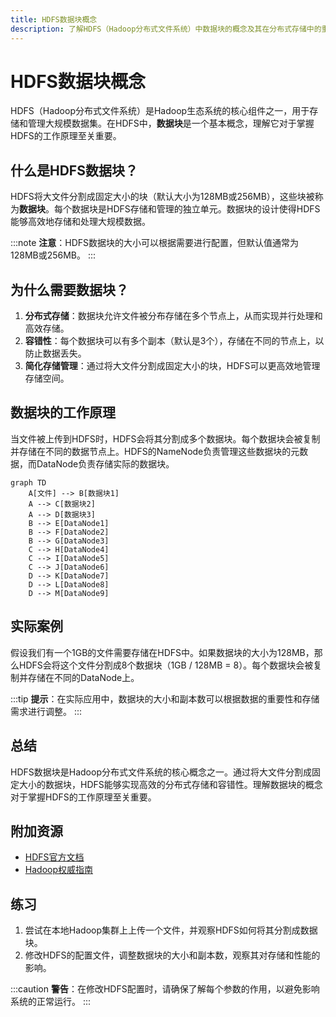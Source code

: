 ```yaml
---
title: HDFS数据块概念
description: 了解HDFS（Hadoop分布式文件系统）中数据块的概念及其在分布式存储中的重要性。
---
```


# HDFS数据块概念

HDFS（Hadoop分布式文件系统）是Hadoop生态系统的核心组件之一，用于存储和管理大规模数据集。在HDFS中，**数据块**是一个基本概念，理解它对于掌握HDFS的工作原理至关重要。

## 什么是HDFS数据块？

HDFS将大文件分割成固定大小的块（默认大小为128MB或256MB），这些块被称为**数据块**。每个数据块是HDFS存储和管理的独立单元。数据块的设计使得HDFS能够高效地存储和处理大规模数据。

:::note
**注意**：HDFS数据块的大小可以根据需要进行配置，但默认值通常为128MB或256MB。
:::

## 为什么需要数据块？

1. **分布式存储**：数据块允许文件被分布存储在多个节点上，从而实现并行处理和高效存储。
2. **容错性**：每个数据块可以有多个副本（默认是3个），存储在不同的节点上，以防止数据丢失。
3. **简化存储管理**：通过将大文件分割成固定大小的块，HDFS可以更高效地管理存储空间。

## 数据块的工作原理

当文件被上传到HDFS时，HDFS会将其分割成多个数据块。每个数据块会被复制并存储在不同的数据节点上。HDFS的NameNode负责管理这些数据块的元数据，而DataNode负责存储实际的数据块。

```mermaid
graph TD
    A[文件] --> B[数据块1]
    A --> C[数据块2]
    A --> D[数据块3]
    B --> E[DataNode1]
    B --> F[DataNode2]
    B --> G[DataNode3]
    C --> H[DataNode4]
    C --> I[DataNode5]
    C --> J[DataNode6]
    D --> K[DataNode7]
    D --> L[DataNode8]
    D --> M[DataNode9]
```

## 实际案例

假设我们有一个1GB的文件需要存储在HDFS中。如果数据块的大小为128MB，那么HDFS会将这个文件分割成8个数据块（1GB / 128MB = 8）。每个数据块会被复制并存储在不同的DataNode上。

:::tip
**提示**：在实际应用中，数据块的大小和副本数可以根据数据的重要性和存储需求进行调整。
:::

## 总结

HDFS数据块是Hadoop分布式文件系统的核心概念之一。通过将大文件分割成固定大小的数据块，HDFS能够实现高效的分布式存储和容错性。理解数据块的概念对于掌握HDFS的工作原理至关重要。

## 附加资源

- [HDFS官方文档](https://hadoop.apache.org/docs/stable/hadoop-project-dist/hadoop-hdfs/HdfsDesign.html)
- [Hadoop权威指南](https://www.oreilly.com/library/view/hadoop-the-definitive/9781491901687/)

## 练习

1. 尝试在本地Hadoop集群上上传一个文件，并观察HDFS如何将其分割成数据块。
2. 修改HDFS的配置文件，调整数据块的大小和副本数，观察其对存储和性能的影响。

:::caution
**警告**：在修改HDFS配置时，请确保了解每个参数的作用，以避免影响系统的正常运行。
:::
